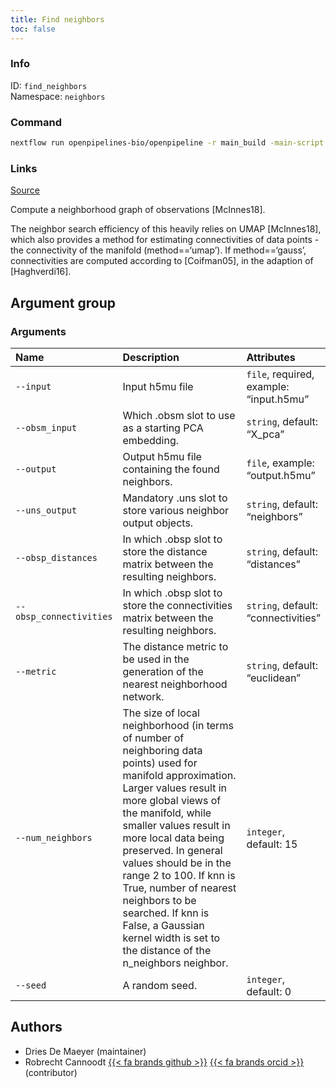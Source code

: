 ```yaml
---
title: Find neighbors
toc: false
---
```


::: {.column-margin}

### Info

ID: `find_neighbors`  
Namespace: `neighbors`

### Command

```bash
nextflow run openpipelines-bio/openpipeline -r main_build -main-script target/nextflow/neighbors/find_neighbors/main.nf --help
```

### Links
[Source](https://github.com/openpipelines-bio/openpipeline/blob/main/src/neighbors/find_neighbors){.btn-action .btn-sm .btn-info .btn role="button"}
:::

Compute a neighborhood graph of observations [McInnes18].

The neighbor search efficiency of this heavily relies on UMAP [McInnes18], which also provides a method for estimating connectivities of data points - the connectivity of the manifold (method=='umap'). If method=='gauss', connectivities are computed according to [Coifman05], in the adaption of [Haghverdi16].


## Argument group

### Arguments



|Name                    |Description                                                                                                                                                                                                                                                                                                                                                                                                                                            |Attributes                              |
|:-----------------------|:------------------------------------------------------------------------------------------------------------------------------------------------------------------------------------------------------------------------------------------------------------------------------------------------------------------------------------------------------------------------------------------------------------------------------------------------------|:---------------------------------------|
|`--input`               |Input h5mu file                                                                                                                                                                                                                                                                                                                                                                                                                                        |`file`, required, example: "input.h5mu" |
|`--obsm_input`          |Which .obsm slot to use as a starting PCA embedding.                                                                                                                                                                                                                                                                                                                                                                                                   |`string`, default: "X_pca"              |
|`--output`              |Output h5mu file containing the found neighbors.                                                                                                                                                                                                                                                                                                                                                                                                       |`file`, example: "output.h5mu"          |
|`--uns_output`          |Mandatory .uns slot to store various neighbor output objects.                                                                                                                                                                                                                                                                                                                                                                                          |`string`, default: "neighbors"          |
|`--obsp_distances`      |In which .obsp slot to store the distance matrix between the resulting neighbors.                                                                                                                                                                                                                                                                                                                                                                      |`string`, default: "distances"          |
|`--obsp_connectivities` |In which .obsp slot to store the connectivities matrix between the resulting neighbors.                                                                                                                                                                                                                                                                                                                                                                |`string`, default: "connectivities"     |
|`--metric`              |The distance metric to be used in the generation of the nearest neighborhood network.                                                                                                                                                                                                                                                                                                                                                                  |`string`, default: "euclidean"          |
|`--num_neighbors`       |The size of local neighborhood (in terms of number of neighboring data points) used for manifold approximation. Larger values result in more global views of the manifold, while smaller values result in more local data being preserved. In general values should be in the range 2 to 100. If knn is True, number of nearest neighbors to be searched. If knn is False, a Gaussian kernel width is set to the distance of the n_neighbors neighbor. |`integer`, default: 15                  |
|`--seed`                |A random seed.                                                                                                                                                                                                                                                                                                                                                                                                                                         |`integer`, default: 0                   |

## Authors

 * Dries De Maeyer  (maintainer)
 * Robrecht Cannoodt [{{< fa brands github >}}](https://github.com/rcannood) [{{< fa brands orcid >}}](https://orcid.org/0000-0003-3641-729X) (contributor)

